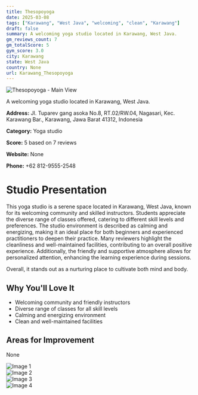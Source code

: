 ```yaml
---
title: Thesopoyoga
date: 2025-03-08
tags: ["Karawang", "West Java", "welcoming", "clean", "Karawang"]  
draft: false
summary: A welcoming yoga studio located in Karawang, West Java.
gm_reviews_count: 7
gm_totalScore: 5
gym_score: 3.0
city: Karawang
state: West Java
country: None
url: Karawang_Thesopoyoga
---
```


<div className="aspect-[16/9] relative my-8">
  <img 
    src="https://lh5.googleusercontent.com/p/AF1QipNr2mBu146LlA96SXEYNdCA4FKYpw0s5Q08guMd=w1920-h1080-k-no"
    alt="Thesopoyoga - Main View"
    className="object-cover absolute inset-0 w-full h-full rounded-lg"
  />
</div>

A welcoming yoga studio located in Karawang, West Java.

**Address:** Jl. Tuparev gang asoka No.8, RT.02/RW.04, Nagasari, Kec. Karawang Bar., Karawang, Jawa Barat 41312, Indonesia

**Category:** Yoga studio

**Score:** 5 based on 7 reviews

**Website:** None

**Phone:** +62 812-9555-2548

# Studio Presentation

This yoga studio is a serene space located in Karawang, West Java, known for its welcoming community and skilled instructors. Students appreciate the diverse range of classes offered, catering to different skill levels and preferences. The studio environment is described as calming and energizing, making it an ideal place for both beginners and experienced practitioners to deepen their practice. Many reviewers highlight the cleanliness and well-maintained facilities, contributing to an overall positive experience. Additionally, the friendly and supportive atmosphere allows for personalized attention, enhancing the learning experience during sessions.

Overall, it stands out as a nurturing place to cultivate both mind and body.

## Why You'll Love It

- Welcoming community and friendly instructors
- Diverse range of classes for all skill levels
- Calming and energizing environment
- Clean and well-maintained facilities

## Areas for Improvement

None

<div className="grid grid-cols-1 xl:grid-cols-2 gap-4 my-8">
<div className="aspect-[4/3] relative"><img src="https://lh3.googleusercontent.com/p/AF1QipPrrfDqtsGNZ7MVddDON58RwPSjoQ5RyU4pNyEI=w1920-h1080-k-no" alt="Image 1" className="object-cover absolute inset-0 w-full h-full rounded-lg" /></div>
<div className="aspect-[4/3] relative"><img src="https://lh5.googleusercontent.com/p/AF1QipOxZHCzwFAEiU5KrROTwim_Zfly5sphLOPJzJ9d=w1920-h1080-k-no" alt="Image 2" className="object-cover absolute inset-0 w-full h-full rounded-lg" /></div>
<div className="aspect-[4/3] relative"><img src="https://lh5.googleusercontent.com/p/AF1QipMC9rHNLrGwfWrv7MBMD-sAVsWZ4HWgc5fHANsn=w1920-h1080-k-no" alt="Image 3" className="object-cover absolute inset-0 w-full h-full rounded-lg" /></div>
<div className="aspect-[4/3] relative"><img src="https://lh5.googleusercontent.com/p/AF1QipM3kCXi72nmwub_vcknsSq5cxAIV5s6TC45zS_z=w1920-h1080-k-no" alt="Image 4" className="object-cover absolute inset-0 w-full h-full rounded-lg" /></div>
</div>